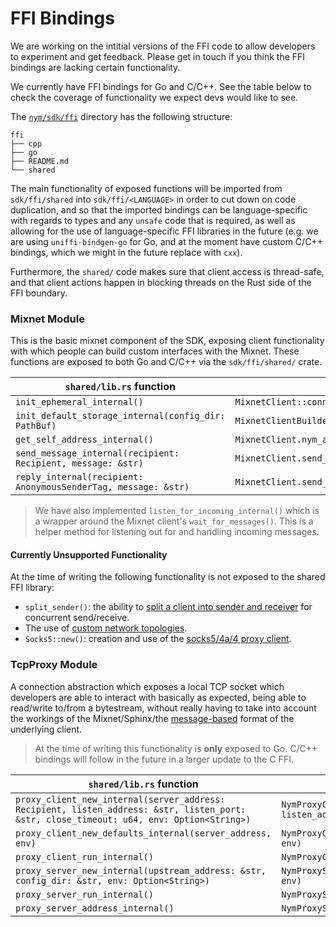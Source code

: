 
# FFI Bindings

<Callout type="info" emoji="ℹ️">
  We are working on the intitial versions of the FFI code to allow developers to experiment and get feedback. Please get in touch if you think the FFI bindings are lacking certain functionality.
</Callout>

We currently have FFI bindings for Go and C/C++. See the table below to check the coverage of functionality we expect devs would like to see.

The [`nym/sdk/ffi`](https://github.com/nymtech/nym/tree/master/sdk/ffi) directory has the following structure:

```
ffi
├── cpp
├── go
├── README.md
└── shared
```

The main functionality of exposed functions will be imported from `sdk/ffi/shared` into `sdk/ffi/<LANGUAGE>` in order to cut down on code duplication, and so that the imported bindings can be language-specific with regards to types and any `unsafe` code that is required, as well as allowing for the use of language-specific FFI libraries in the future (e.g. we are using `uniffi-bindgen-go` for Go, and at the moment have custom C/C++ bindings, which we might in the future replace with `cxx`).

Furthermore, the `shared/` code makes sure that client access is thread-safe, and that client actions happen in blocking threads on the Rust side of the FFI boundary.

### Mixnet Module
This is the basic mixnet component of the SDK, exposing client functionality with which people can build custom interfaces with the Mixnet. These functions are exposed to both Go and C/C++ via the `sdk/ffi/shared/` crate.

| `shared/lib.rs` function                                      | Rust Function                                                           |
| ------------------------------------------------------------- | ----------------------------------------------------------------------- |
| `init_ephemeral_internal()`                                   | `MixnetClient::connect_new()`                                           |
| `init_default_storage_internal(config_dir: PathBuf)`          | `MixnetClientBuilder::new_with_default_storage(config_dir)`             |
| `get_self_address_internal()`                                 | `MixnetClient.nym_address()`                                            |
| `send_message_internal(recipient: Recipient, message: &str)`  | `MixnetClient.send_plain_message(recipient, message)`                   |
| `reply_internal(recipient: AnonymousSenderTag, message: &str)`| `MixnetClient.send_reply(recipient, message)`                           |


> We have also implemented `listen_for_incoming_internal()` which is a wrapper around the Mixnet client's `wait_for_messages()`. This is a helper method for listening out for and handling incoming messages.

#### Currently Unsupported Functionality
At the time of writing the following functionality is not exposed to the shared FFI library:
- `split_sender()`: the ability to [split a client into sender and receiver](./mixnet/examples/split-send) for concurrent send/receive.
- The use of [custom network topologies](./mixnet/examples/custom-topology).
- `Socks5::new()`: creation and use of the [socks5/4a/4 proxy client](./mixnet/examples/socks).

### TcpProxy Module
A connection abstraction which exposes a local TCP socket which developers are able to interact with basically as expected, being able to read/write to/from a bytestream, without really having to take into account the workings of the Mixnet/Sphinx/the [message-based](../concepts/messages) format of the underlying client.

> At the time of writing this functionality is **only** exposed to Go. C/C++ bindings will follow in the future in a larger update to the C FFI.

| `shared/lib.rs` function                                                                                                                | Rust Function                                                                         |
| --------------------------------------------------------------------------------------------------------------------------------------- | ------------------------------------------------------------------------------------- |
| `proxy_client_new_internal(server_address: Recipient, listen_address: &str, listen_port: &str, close_timeout: u64, env: Option<String>)`| `NymProxyClient::new(server_address, listen_address, listen_port, close_timeout, env)`|
| `proxy_client_new_defaults_internal(server_address, env)`                                                                               | `NymProxyClient::new_with_defaults(server_address, env)`                              |
| `proxy_client_run_internal()`                                                                                                           | `NymProxyClient.run()`                                                                |
| `proxy_server_new_internal(upstream_address: &str, config_dir: &str, env: Option<String>)`                                              | `NymProxyServer::new(upstream_address, config_dir, env)`                              |
| `proxy_server_run_internal()`                                                                                                           | `NymProxyServer.run_with_shutdown()`                                                  |
| `proxy_server_address_internal()`                                                                                                       | `NymProxyServer.nym_address()`                                                        |

